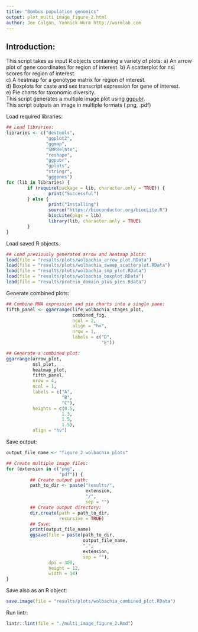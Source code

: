 ```yaml
---
title: "Bombus population genomics"
output: plot_multi_image_figure_2.html
author: Joe Colgan, Yannick Wurm http://wurmlab.com
---
```


## Introduction:
This script takes as input R objects containing a variety of plots:
a) An arrow plot of gene coordinates for region of interest. 
b) A scatterplot for nsl scores for region of interest.  
c) A heatmap for a genotype matrix for region of interest.  
d) Boxplots for caste and sex transcript expression for gene of interest.  
e) Pie charts for taxonomic diversity.  
This script generates a multiple image plot using [ggpubr](http://www.sthda.com/english/articles/24-ggpubr-publication-ready-plots/).  
This script outputs an image in multiple formats (.png, .pdf)

Load required libraries:

```r
## Load libraries:
libraries <- c("devtools",
               "ggplot2",
               "ggmap",
               "SNPRelate",
               "reshape",
               "ggpubr",
               "gplots",
               "stringr",
               "gggenes")
for (lib in libraries) {
        if (require(package = lib, character.only = TRUE)) {
                print("Successful")
        } else {
                print("Installing")
                source("https://bioconductor.org/biocLite.R")
                biocLite(pkgs = lib)
                library(lib, character.only = TRUE)
        }
}
```

Load saved R objects.

```r
## Load previously generated arrow and heatmap plots:
load(file = "results/plots/wolbachia_arrow_plot.RData")
load(file = "results/plots/wolbachia_sweep_scatterplot.RData")
load(file = "results/plots/wolbachia_snp_plot.RData")
load(file = "results/plots/wolbachia_boxplot.RData")
load(file = "results/protein_domain_plus_pies.Rdata")
```

Generate combined plots:

```r
## Combine RNA expression and pie charts into a single pane:
fifth_panel <- ggarrange(life_wolbachia_stages_plot,
                         combined_fig,
                         ncol = 2,
                         align = "hv",
                         nrow = 1,
                         labels = c("D",
                                    "E"))

## Generate a combined plot:
ggarrange(arrow_plot,
          nsl_plot,
          heatmap_plot,
          fifth_panel,
          nrow = 4,
          ncol = 1,
          labels = c("A",
                     "B",
                     "C"),
          heights = c(0.5,
                     1.3,
                     1.5,
                     1.5),
          align = "hv")
```

Save output:

```r
output_file_name <- "figure_2_wolbachia_plots"

## Create multiple image files:
for (extension in c("png",
                    "pdf")) {
         ## Create output path:
         path_to_dir <- paste("results/",
                              extension,
                              "/",
                              sep = "")
         ## Create output directory:
         dir.create(path = path_to_dir,
                    recursive = TRUE)
         ## Save:
         print(output_file_name)
         ggsave(file = paste(path_to_dir,
                             output_file_name,
                             ".",
                             extension,
                             sep = ""),
                dpi = 300,
                height = 12,
                width = 14)
}
```

Save also as an R object:

```r
save.image(file = "results/plots/wolbachia_combined_plot.RData")
```

Run lintr:

```r
lintr::lint(file = "./multi_image_figure_2.Rmd")
```

